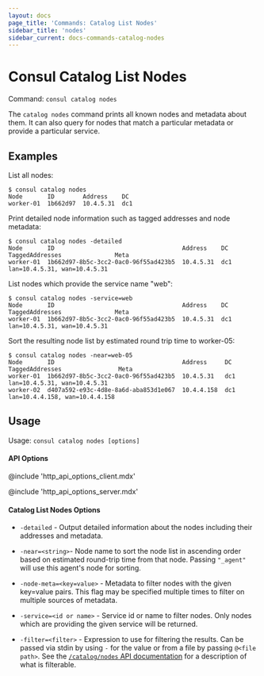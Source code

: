```yaml
---
layout: docs
page_title: 'Commands: Catalog List Nodes'
sidebar_title: 'nodes'
sidebar_current: docs-commands-catalog-nodes
---
```


# Consul Catalog List Nodes

Command: `consul catalog nodes`

The `catalog nodes` command prints all known nodes and metadata about them.
It can also query for nodes that match a particular metadata or provide a
particular service.

## Examples

List all nodes:

```text
$ consul catalog nodes
Node       ID        Address    DC
worker-01  1b662d97  10.4.5.31  dc1
```

Print detailed node information such as tagged addresses and node metadata:

```text
$ consul catalog nodes -detailed
Node       ID                                    Address    DC   TaggedAddresses               Meta
worker-01  1b662d97-8b5c-3cc2-0ac0-96f55ad423b5  10.4.5.31  dc1  lan=10.4.5.31, wan=10.4.5.31
```

List nodes which provide the service name "web":

```text
$ consul catalog nodes -service=web
Node       ID                                    Address    DC   TaggedAddresses               Meta
worker-01  1b662d97-8b5c-3cc2-0ac0-96f55ad423b5  10.4.5.31  dc1  lan=10.4.5.31, wan=10.4.5.31
```

Sort the resulting node list by estimated round trip time to worker-05:

```text
$ consul catalog nodes -near=web-05
Node       ID                                    Address     DC   TaggedAddresses                Meta
worker-01  1b662d97-8b5c-3cc2-0ac0-96f55ad423b5  10.4.5.31   dc1  lan=10.4.5.31, wan=10.4.5.31
worker-02  d407a592-e93c-4d8e-8a6d-aba853d1e067  10.4.4.158  dc1  lan=10.4.4.158, wan=10.4.4.158
```

## Usage

Usage: `consul catalog nodes [options]`

#### API Options

@include 'http_api_options_client.mdx'

@include 'http_api_options_server.mdx'

#### Catalog List Nodes Options

- `-detailed` - Output detailed information about the nodes including their
  addresses and metadata.

- `-near=<string>`- Node name to sort the node list in ascending order based on
  estimated round-trip time from that node. Passing `"_agent"` will use this
  agent's node for sorting.

- `-node-meta=<key=value>` - Metadata to filter nodes with the given key=value
  pairs. This flag may be specified multiple times to filter on multiple sources
  of metadata.

- `-service=<id or name>` - Service id or name to filter nodes. Only nodes
  which are providing the given service will be returned.

- `-filter=<filter>` - Expression to use for filtering the results. Can be passed
  via stdin by using `-` for the value or from a file by passing `@<file path>`.
  See the [`/catalog/nodes` API documentation](/api/catalog.html#filtering) for a
  description of what is filterable.
